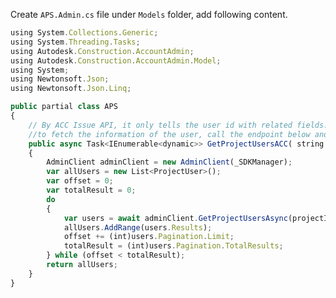 Create `APS.Admin.cs` file under `Models` folder, add following content.

```js title="Models/APS.Admin.cs"
using System.Collections.Generic;
using System.Threading.Tasks;
using Autodesk.Construction.AccountAdmin;
using Autodesk.Construction.AccountAdmin.Model;
using System;
using Newtonsoft.Json;
using Newtonsoft.Json.Linq;

public partial class APS
{ 
    // By ACC Issue API, it only tells the user id with related fields.
    //to fetch the information of the user, call the endpoint below and map with the user id.
    public async Task<IEnumerable<dynamic>> GetProjectUsersACC( string projectId, Tokens tokens)
    {
        AdminClient adminClient = new AdminClient(_SDKManager);
        var allUsers = new List<ProjectUser>();
        var offset = 0;
        var totalResult = 0;
        do
        {
            var users = await adminClient.GetProjectUsersAsync(projectId,accessToken:tokens.InternalToken,offset:offset);
            allUsers.AddRange(users.Results);
            offset += (int)users.Pagination.Limit;
            totalResult = (int)users.Pagination.TotalResults;
        } while (offset < totalResult);
        return allUsers;
    }
}
```